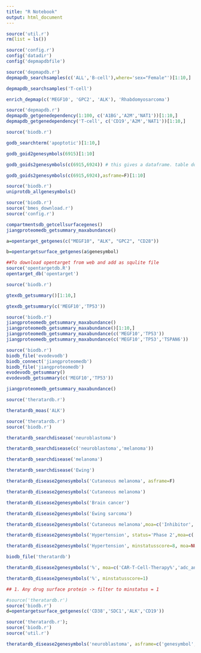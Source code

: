 ```yaml
---
title: "R Notebook"
output: html_document
---
```


```r
source('util.r')
rm(list = ls())

```

```r
source('config.r')
config('datadir')
config('depmapdbfile')
```

```r
source('depmapdb.r')
depmapdb_searchsamples(c('ALL','B-cell'),where='sex="Female"')[1:10,]

depmapdb_searchsamples('T-cell')

enrich_depmap(c('MEGF10', 'GPC2', 'ALK'), 'Rhabdomyosarcoma')
```

```r
source('depmapdb.r')
depmapdb_getgenedependency(1:100, c('A1BG','A2M','NAT1'))[1:10,]
depmapdb_getgenedependency('T-cell', c('CD19','A2M','NAT1'))[1:10,]

```


```r
source('biodb.r')

godb_searchterm('apoptotic')[1:10,]

godb_goid2genesymbols(6915)[1:10]

godb_goids2genesymbols(c(6915,6924)) # this gives a dataframe. table doesn't fit and you'll only see the id column. scroll to the right to see the genesymbols.

godb_goids2genesymbols(c(6915,6924),asframe=F)[1:10]
```


```r
source('biodb.r')
uniprotdb_allgenesymbols()
```


```r
source('biodb.r')
source('bmes_download.r')
source('config.r')

compartmentsdb_getcellsurfacegenes()
jiangproteomedb_getsummary_maxabundance()

a=opentarget_getgenes(c("MEGF10", "ALK", "GPC2", "CD28"))

b=opentargetsurface_getgenes(a$genesymbol)
```


```r
##To download opentarget from web and add as squlite file 
source('opentargetdb.R')
opentarget_db('opentarget')


```

```r
source('biodb.r')

gtexdb_getsummary()[1:10,]

gtexdb_getsummary(c('MEGF10','TP53'))
```

```r


source('biodb.r')
jiangproteomedb_getsummary_maxabundance()
jiangproteomedb_getsummary_maxabundance()[1:10,]
jiangproteomedb_getsummary_maxabundance(c('MEGF10','TP53'))
jiangproteomedb_getsummary_maxabundance(c('MEGF10','TP53','TSPAN6'))

```

```r
source('biodb.r')
biodb_file('evodevodb')
biodb_connect('jiangproteomedb')
biodb_file('jiangproteomedb')
evodevodb_getsummary()
evodevodb_getsummary(c('MEGF10','TP53'))

jiangproteomedb_getsummary_maxabundance()

```

```r
source('theratardb.r')

theratardb_moas('ALK')

```

```r
source('theratardb.r')
source('biodb.r')

theratardb_searchdisease('neuroblastoma')

theratardb_searchdisease(c('neuroblastoma','melanoma'))

theratardb_searchdisease('melanoma')

theratardb_searchdisease('Ewing')

theratardb_disease2genesymbols('Cutaneous melanoma', asframe=F)

theratardb_disease2genesymbols('Cutaneous melanoma')

theratardb_disease2genesymbols('Brain cancer')

theratardb_disease2genesymbols('Ewing sarcoma')

theratardb_disease2genesymbols('Cutaneous melanoma',moa=c('Inhibitor','Suppresor') )

theratardb_disease2genesymbols('Hypertension', status='Phase 2',moa=c('Inhibitor','Antagonist'))

theratardb_disease2genesymbols('Hypertension', minstatusscore=8, moa=NULL)

biodb_file('theratardb')

theratardb_disease2genesymbols('%', moa=c('CAR-T-Cell-Therapy%','adc_antigen'),minstatusscore=1)

theratardb_disease2genesymbols('%', minstatusscore=1)

## 1. Any drug surface protein -> filter to minstatus = 1 


```

```r
#source('theratardb.r')
source('biodb.r')
d=opentargetsurface_getgenes(c('CD38','SDC1','ALK','CD19'))
```

```r
source('theratardb.r');
source('biodb.r')
source('util.r')

theratardb_disease2genesymbols('neuroblastoma', asframe=c('genesymbol','higheststatus_'))

```